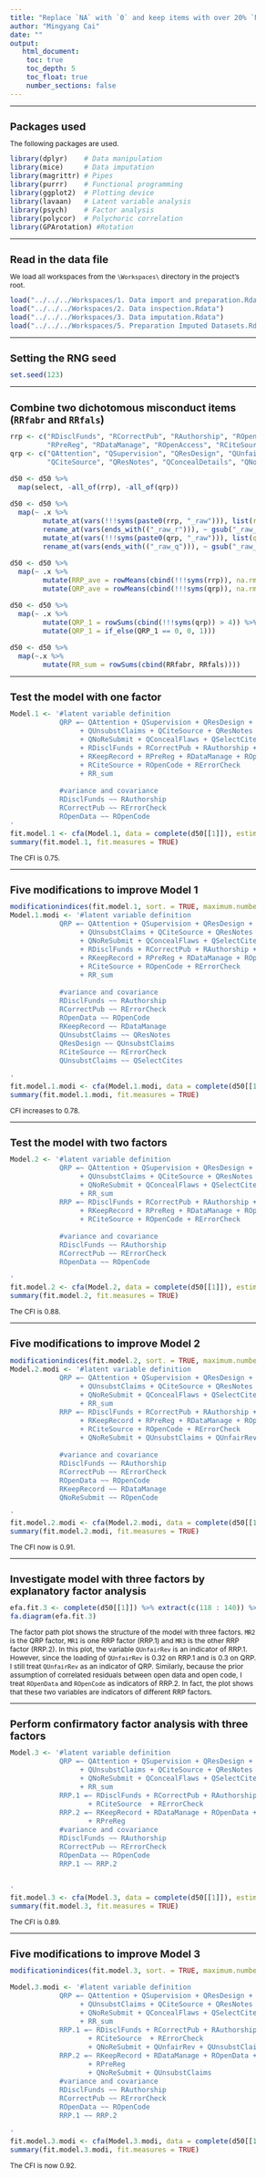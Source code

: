 ```yaml
---
title: "Replace `NA` with `0` and keep items with over 20% `NA` answers"
author: "Mingyang Cai"
date: ""
output: 
   html_document:
    toc: true
    toc_depth: 5
    toc_float: true
    number_sections: false
---
```

  
<style type="text/css">
  
body{ /* Normal  */
  font-size: 12px;
  }
td {  /* Table  */
  font-size: 12px;
}
h1.title {
  font-size: 18px;
  color: DarkBlue;
}
h1 { /* Header 1 */
  font-size: 18px;
}
h2 { /* Header 2 */
  font-size: 18px;
}
h3 { /* Header 3 */
  font-size: 18px;
}
code.r{ /* Code block */
  font-size: 12px;
}
pre { /* Code block - determines code spacing between lines */
  font-size: 14px;
}
</style>

---

# Packages used
The following packages are used.  
```r
library(dplyr)    # Data manipulation  
library(mice)     # Data imputation  
library(magrittr) # Pipes  
library(purrr)    # Functional programming  
library(ggplot2)  # Plotting device  
library(lavaan)   # Latent variable analysis  
library(psych)    # Factor analysis  
library(polycor)  # Polychoric correlation  
library(GPArotation) #Rotation   
```

---

# Read in the data file
We load all workspaces from the `\Workspaces\` directory in the project's root.
```r
load("../../../Workspaces/1. Data import and preparation.Rdata")
load("../../../Workspaces/2. Data inspection.Rdata")
load("../../../Workspaces/3. Data imputation.Rdata")
load("../../../Workspaces/5. Preparation Imputed Datasets.Rdata")
```

---

# Setting the RNG seed
```r
set.seed(123)
```

---

# Combine two dichotomous misconduct items (`RRfabr` and `RRfals`) 
```r
rrp <- c("RDisclFunds", "RCorrectPub", "RAuthorship", "ROpenData", "RKeepRecord", 
         "RPreReg", "RDataManage", "ROpenAccess", "RCiteSource", "ROpenCode", "RErrorCheck")
qrp <- c("QAttention", "QSupervision", "QResDesign", "QUnfairRev", "QUnsubstClaims", 
         "QCiteSource", "QResNotes", "QConcealDetails", "QNoReSubmit", "QConcealFlaws", "QSelectCites")

d50 <- d50 %>% 
  map(select, -all_of(rrp), -all_of(qrp))

d50 <- d50 %>% 
  map(~ .x %>% 
        mutate_at(vars(!!!syms(paste0(rrp, "_raw"))), list(r = ~ recode(., `0` = 0))) %>% 
        rename_at(vars(ends_with(("_raw_r"))), ~ gsub("_raw_r", "", .x)) %>% 
        mutate_at(vars(!!!syms(paste0(qrp, "_raw"))), list(q = ~ recode(., `0` = 0))) %>% 
        rename_at(vars(ends_with(("_raw_q"))), ~ gsub("_raw_q", "", .x))) 

d50 <- d50 %>% 
  map(~ .x %>% 
        mutate(RRP_ave = rowMeans(cbind(!!!syms(rrp)), na.rm = T)) %>% 
        mutate(QRP_ave = rowMeans(cbind(!!!syms(qrp)), na.rm = T))) 

d50 <- d50 %>% 
  map(~ .x %>% 
        mutate(QRP_1 = rowSums(cbind(!!!syms(qrp)) > 4)) %>% 
        mutate(QRP_1 = if_else(QRP_1 == 0, 0, 1)))

d50 <- d50 %>% 
  map(~.x %>% 
        mutate(RR_sum = rowSums(cbind(RRfabr, RRfals))))
```

---

# Test the model with one factor
```r
Model.1 <- '#latent variable definition
            QRP =~ QAttention + QSupervision + QResDesign + QUnfairRev 
                 + QUnsubstClaims + QCiteSource + QResNotes + QConcealDetails 
                 + QNoReSubmit + QConcealFlaws + QSelectCites         
                 + RDisclFunds + RCorrectPub + RAuthorship + ROpenData 
                 + RKeepRecord + RPreReg + RDataManage + ROpenAccess 
                 + RCiteSource + ROpenCode + RErrorCheck           
                 + RR_sum  
                 
            #variance and covariance
            RDisclFunds ~~ RAuthorship
            RCorrectPub ~~ RErrorCheck
            ROpenData ~~ ROpenCode
'
fit.model.1 <- cfa(Model.1, data = complete(d50[[1]]), estimator = "WLSMV")
summary(fit.model.1, fit.measures = TRUE)
```
The CFI is 0.75.

---

# Five modifications to improve Model 1
```r
modificationindices(fit.model.1, sort. = TRUE, maximum.number = 5)
Model.1.modi <- '#latent variable definition
            QRP =~ QAttention + QSupervision + QResDesign + QUnfairRev 
                 + QUnsubstClaims + QCiteSource + QResNotes + QConcealDetails 
                 + QNoReSubmit + QConcealFlaws + QSelectCites         
                 + RDisclFunds + RCorrectPub + RAuthorship + ROpenData 
                 + RKeepRecord + RPreReg + RDataManage + ROpenAccess 
                 + RCiteSource + ROpenCode + RErrorCheck           
                 + RR_sum  
                 
            #variance and covariance
            RDisclFunds ~~ RAuthorship
            RCorrectPub ~~ RErrorCheck
            ROpenData ~~ ROpenCode
            RKeepRecord ~~ RDataManage
            QUnsubstClaims ~~ QResNotes
            QResDesign ~~ QUnsubstClaims
            RCiteSource ~~ RErrorCheck
            QUnsubstClaims ~~ QSelectCites
            
'
fit.model.1.modi <- cfa(Model.1.modi, data = complete(d50[[1]]), estimator = "WLSMV")
summary(fit.model.1.modi, fit.measures = TRUE)
```
CFI increases to 0.78.

---

# Test the model with two factors
```r
Model.2 <- '#latent variable definition
            QRP =~ QAttention + QSupervision + QResDesign + QUnfairRev 
                 + QUnsubstClaims + QCiteSource + QResNotes + QConcealDetails 
                 + QNoReSubmit + QConcealFlaws + QSelectCites 
                 + RR_sum
            RRP =~ RDisclFunds + RCorrectPub + RAuthorship + ROpenData 
                 + RKeepRecord + RPreReg + RDataManage + ROpenAccess 
                 + RCiteSource + ROpenCode + RErrorCheck 
                 
            #variance and covariance
            RDisclFunds ~~ RAuthorship
            RCorrectPub ~~ RErrorCheck
            ROpenData ~~ ROpenCode 

'
fit.model.2 <- cfa(Model.2, data = complete(d50[[1]]), estimator = "WLSMV", std.lv=TRUE)
summary(fit.model.2, fit.measures = TRUE)

```
The CFI is 0.88.

---

# Five modifications to improve Model 2
```r
modificationindices(fit.model.2, sort. = TRUE, maximum.number = 5)
Model.2.modi <- '#latent variable definition
            QRP =~ QAttention + QSupervision + QResDesign + QUnfairRev 
                 + QUnsubstClaims + QCiteSource + QResNotes + QConcealDetails 
                 + QNoReSubmit + QConcealFlaws + QSelectCites 
                 + RR_sum
            RRP =~ RDisclFunds + RCorrectPub + RAuthorship + ROpenData 
                 + RKeepRecord + RPreReg + RDataManage + ROpenAccess 
                 + RCiteSource + ROpenCode + RErrorCheck 
                 + QNoReSubmit + QUnsubstClaims + QUnfairRev
                 
            #variance and covariance
            RDisclFunds ~~ RAuthorship
            RCorrectPub ~~ RErrorCheck
            ROpenData ~~ ROpenCode 
            RKeepRecord ~~ RDataManage
            QNoReSubmit ~~ ROpenCode

'
fit.model.2.modi <- cfa(Model.2.modi, data = complete(d50[[1]]), estimator = "WLSMV", std.lv=TRUE)
summary(fit.model.2.modi, fit.measures = TRUE)
```
The CFI now is 0.91. 


---
 
# Investigate model with three factors by explanatory factor analysis
```r
efa.fit.3 <- complete(d50[[1]]) %>% extract(c(118 : 140)) %>% hetcor(ML = TRUE) %>% use_series(correlations) %>% fa(., nfactors = 3, rotate = "promax")
fa.diagram(efa.fit.3)
```

The factor path plot shows the structure of the model with three factors. `MR2` is the QRP factor, `MR1` is one RRP factor (RRP.1) and `MR3` is the other RRP factor (RRP.2). In this plot, the variable `QUnfairRev` is an indicator of RRP.1. However, since the loading of `QUnfairRev` is 0.32 on RRP.1 and is 0.3 on QRP. I still treat `QUnfairRev` as an indicator of QRP. Similarly, because the prior assumption of correlated residuals between open data and open code, I treat `ROpenData` and `ROpenCode` as indicators of RRP.2. In fact, the plot shows that these two variables are indicators of different RRP factors. 

---

# Perform confirmatory factor analysis with three factors
```r
Model.3 <- '#latent variable definition
            QRP =~ QAttention + QSupervision + QResDesign + QUnfairRev 
                 + QUnsubstClaims + QCiteSource + QResNotes + QConcealDetails 
                 + QNoReSubmit + QConcealFlaws + QSelectCites 
                 + RR_sum
            RRP.1 =~ RDisclFunds + RCorrectPub + RAuthorship  + ROpenAccess 
                   + RCiteSource  + RErrorCheck
            RRP.2 =~ RKeepRecord + RDataManage + ROpenData + ROpenCode     
                   + RPreReg
            #variance and covariance
            RDisclFunds ~~ RAuthorship
            RCorrectPub ~~ RErrorCheck
            ROpenData ~~ ROpenCode 
            RRP.1 ~~ RRP.2
    

'
fit.model.3 <- cfa(Model.3, data = complete(d50[[1]]), estimator = "WLSMV")
summary(fit.model.3, fit.measures = TRUE)
```
The CFI is 0.89.

---

# Five modifications to improve Model 3
```r
modificationindices(fit.model.3, sort. = TRUE, maximum.number = 5)

Model.3.modi <- '#latent variable definition
            QRP =~ QAttention + QSupervision + QResDesign + QUnfairRev 
                 + QUnsubstClaims + QCiteSource + QResNotes + QConcealDetails 
                 + QNoReSubmit + QConcealFlaws + QSelectCites 
                 + RR_sum
            RRP.1 =~ RDisclFunds + RCorrectPub + RAuthorship  + ROpenAccess 
                   + RCiteSource  + RErrorCheck
                   + QNoReSubmit + QUnfairRev + QUnsubstClaims
            RRP.2 =~ RKeepRecord + RDataManage + ROpenData + ROpenCode     
                   + RPreReg
                   + QNoReSubmit + QUnsubstClaims
            #variance and covariance
            RDisclFunds ~~ RAuthorship
            RCorrectPub ~~ RErrorCheck
            ROpenData ~~ ROpenCode 
            RRP.1 ~~ RRP.2
  
'
fit.model.3.modi <- cfa(Model.3.modi, data = complete(d50[[1]]), estimator = "WLSMV")
summary(fit.model.3.modi, fit.measures = TRUE)

```
The CFI is now 0.92.
